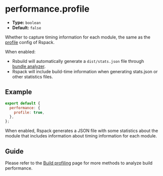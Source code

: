 # performance.profile

- **Type:** `boolean`
- **Default:** `false`

Whether to capture timing information for each module, the same as the [profile](https://rspack.rs/config/other-options#profile) config of Rspack.

When enabled:

- Rsbuild will automatically generate a `dist/stats.json` file through [bundle analyzer](https://github.com/webpack-contrib/webpack-bundle-analyzer).
- Rspack will include build-time information when generating stats.json or other statistics files.

## Example

```js
export default {
  performance: {
    profile: true,
  },
};
```

When enabled, Rspack generates a JSON file with some statistics about the module that includes information about timing information for each module.

## Guide

Please refer to the [Build profiling](/guide/debug/build-profiling) page for more methods to analyze build performance.
